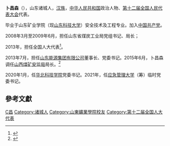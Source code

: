 '''卜昌森'''（{{bd|1963年||}}），山东诸城人，[[汉族|汉族]]，[[中华人民共和国|中华人民共和国]]政治人物、[[第十二届全国人民代表大会|第十二届全国人民代表大会]]代表。

毕业于山东矿业学院（现[[山东科技大学|山东科技大学]]）安全技术及工程专业。加入[[中国共产党|中国共产党]]。

2008年3月至2009年6月，担任山东省煤炭工业局党组书记、局长；

2013年，担任全国人大代表<ref>{{cite news|title=全国人大代表信息-卜昌森|url=http://210.82.31.1:8084/delegate/viewDelegate.action?dbid=121181|accessdate=2013-04-05|newspaper=全国人大网|archive-url=https://web.archive.org/web/20150302011343/http://www.npc.gov.cn/delegate/viewDelegate.action?dbid=121181|archive-date=2015-03-02|dead-url=yes}}</ref>。

2013年7月，担任[[山东能源集团有限公司|山东能源集团有限公司]]董事长、党委书记。2015年6月，卜昌森调任[[山西煤矿安监局|山西煤矿安监局]]局长。<ref>{{cite news|title=李位民出任山东能源集团董事长，前任卜昌森已赴山西任职|url=http://www.thepaper.cn/newsDetail_forward_1388030|accessdate=2018-02-10|work=澎湃新闻|date=2015-10-22|archive-date=2020-01-28|archive-url=https://web.archive.org/web/20200128135251/http://www.thepaper.cn/newsDetail_forward_1388030}}</ref>

2020年1月，任[[华北科技学院|华北科技学院]]党委书记。2021年，任[[应急管理大学|应急管理大学]]（筹）临时党委书记。

==參考文獻==
{{reflist}}
{{中国政治人物小作品}}

{{DEFAULTSORT:Bu Changsen}}
[[Category:卜姓|C昌]]
[[Category:诸城人|Category:诸城人]]
[[Category:山東礦業學院校友|Category:山東礦業學院校友]]
[[Category:第十二届全国人大代表|Category:第十二届全国人大代表]]